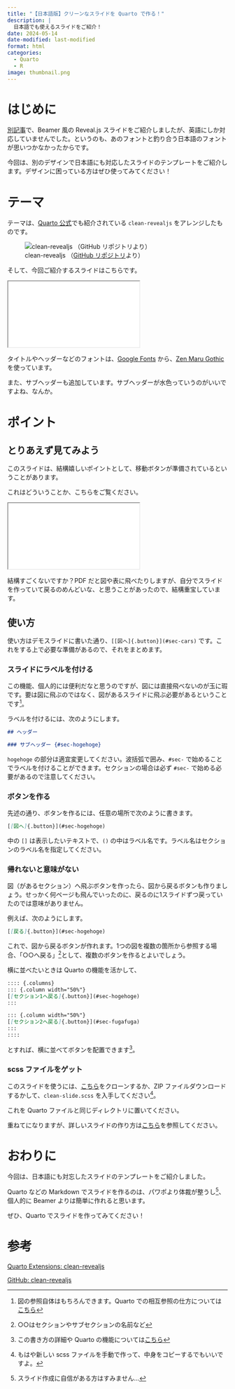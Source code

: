 ```yaml
---
title: "【日本語版】クリーンなスライドを Quarto で作る！"
description: |
  日本語でも使えるスライドをご紹介！
date: 2024-05-14
date-modified: last-modified
format: html
categories:
  - Quarto
  - R
image: thumbnail.png
---
```


# はじめに

[別記事](../240512_beamer/index.html)で、Beamer 風の Reveal.js スライドをご紹介しましたが、英語にしか対応していませんでした。というのも、あのフォントと釣り合う日本語のフォントが思いつかなかったからです。

今回は、別のデザインで日本語にも対応したスライドのテンプレートをご紹介します。デザインに困っている方はぜひ使ってみてください！

# テーマ

テーマは、[Quarto 公式](https://quarto.org/docs/extensions/listing-revealjs.html)でも紹介されている `clean-revealjs` をアレンジしたものです。

![clean-revealjs （[GitHub リポジトリ](https://github.com/grantmcdermott/quarto-revealjs-clean?tab=readme-ov-file)より）](clean-revealjs.png)

そして、今回ご紹介するスライドはこちらです。

<div>

```{=html}
<iframe class="slide-deck" src="demo/demo1/"></iframe>
```

</div>

タイトルやヘッダーなどのフォントは、[Google Fonts](https://fonts.google.com/) から、[Zen Maru Gothic](https://fonts.google.com/specimen/Zen+Maru+Gothic?query=zen+) を使っています。

また、サブヘッダーも追加しています。サブヘッダーが水色っていうのがいいですよね、なんか。

# ポイント

## とりあえず見てみよう

このスライドは、結構嬉しいポイントとして、移動ボタンが準備されているということがあります。

これはどういうことか、こちらをご覧ください。

<div>

```{=html}
<iframe class="slide-deck" src="demo/demo2/"></iframe>
```

</div>

結構すごくないですか？PDF だと図や表に飛べたりしますが、自分でスライドを作っていて戻るのめんどいな、と思うことがあったので、結構重宝しています。

## 使い方

使い方はデモスライドに書いた通り、`[[図へ]{.button}](#sec-cars)` です。これをする上で必要な準備があるので、それをまとめます。

### スライドにラベルを付ける

この機能、個人的には便利だなと思うのですが、図には直接飛べないのが玉に瑕です。要は図に飛ぶのではなく、図があるスライドに飛ぶ必要があるということです^[図の参照自体はもちろんできます。Quarto での相互参照の仕方については[こちら](../240509_cross_reference/index.html)]。

ラベルを付けるには、次のようにします。


```.markdown
## ヘッダー

### サブヘッダー {#sec-hogehoge}
```

`hogehoge` の部分は適宜変更してください。波括弧で囲み、`#sec-` で始めることでラベルを付けることができます。セクションの場合は必ず `#sec-` で始める必要があるので注意してください。

### ボタンを作る

先述の通り、ボタンを作るには、任意の場所で次のように書きます。

```.markdown
[[図へ]{.button}](#sec-hogehoge)
```

中の `[]` は表示したいテキストで、`()` の中はラベル名です。ラベル名はセクションのラベル名を指定してください。

### 帰れないと意味がない

図（があるセクション）へ飛ぶボタンを作ったら、図から戻るボタンも作りましょう。せっかく何ページも飛んでいったのに、戻るのに1スライドずつ戻っていたのでは意味がありません。

例えば、次のようにします。

```.markdown
[[戻る]{.button}](#sec-hogehoge)
```

これで、図から戻るボタンが作れます。1つの図を複数の箇所から参照する場合、「○○へ戻る」^[○○はセクションやサブセクションの名前など]として、複数のボタンを作るとよいでしょう。

横に並べたいときは Quarto の機能を活かして、

```.markdown
:::: {.columns}
::: {.column width="50%"}
[[セクション1へ戻る]{.button}](#sec-hogehoge)
:::

::: {.column width="50%"}
[[セクション2へ戻る]{.button}](#sec-fugafuga)
:::
::::
```

とすれば、横に並べてボタンを配置できます^[この書き方の詳細や Quarto の機能については[こちら](../240512_revealjs/index.html)]。

### scss ファイルをゲット

このスライドを使うには、[こちら](https://github.com/yo5uke/clean-slide)をクローンするか、ZIP ファイルダウンロードするかして、`clean-slide.scss` を入手してください^[もはや新しい scss ファイルを手動で作って、中身をコピーするでもいいですよ。]。

これを Quarto ファイルと同じディレクトリに置いてください。

重ねてになりますが、詳しいスライドの作り方は[こちら](../240512_revealjs/index.html)を参照してください。

# おわりに

今回は、日本語にも対忘したスライドのテンプレートをご紹介しました。

Quarto などの Markdown でスライドを作るのは、パワポより体裁が整うし^[スライド作成に自信がある方はすみません…]、個人的に Beamer よりは簡単に作れると思います。

ぜひ、Quarto でスライドを作ってみてください！

# 参考
:::{.callout-tip appearance="minimal"}
[Quarto Extensions: clean-revealjs](https://quarto.org/docs/extensions/listing-revealjs.html)
:::

:::{.callout-tip appearance="minimal"}
[GitHub: clean-revealjs](https://github.com/grantmcdermott/quarto-revealjs-clean?tab=readme-ov-file)
:::